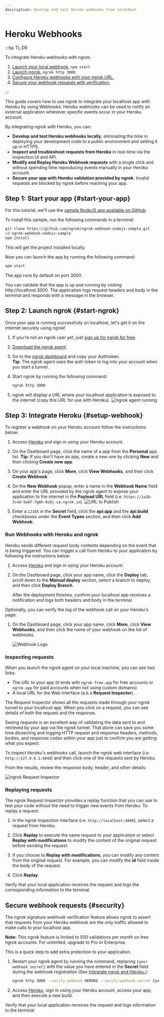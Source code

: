 ```yaml
---
description: Develop and test Heroku webhooks from localhost
---
```


# Heroku Webhooks

:::tip TL;DR

To integrate Heroku webhooks with ngrok:

1. [Launch your local webhook.](#start-your-app) `npm start`
1. [Launch ngrok.](#start-ngrok) `ngrok http 3000`
1. [Configure Heroku webhooks with your ngrok URL.](#setup-webhook)
1. [Secure your webhook requests with verification.](#security)

:::

This guide covers how to use ngrok to integrate your localhost app with Heroku by using Webhooks.
Heroku webhooks can be used to notify an external application whenever specific events occur in your Heroku account.

By integrating ngrok with Heroku, you can:

- **Develop and test Heroku webhooks locally**, eliminating the time in deploying your development code to a public environment and setting it up in HTTPS.
- **Inspect and troubleshoot requests from Heroku** in real-time via the inspection UI and API.
- **Modify and Replay Heroku Webhook requests** with a single click and without spending time reproducing events manually in your Heroku account.
- **Secure your app with Heroku validation provided by ngrok**. Invalid requests are blocked by ngrok before reaching your app.

## **Step 1**: Start your app {#start-your-app}

For this tutorial, we'll use the [sample NodeJS app available on GitHub](https://github.com/ngrok/ngrok-webhook-nodejs-sample).

To install this sample, run the following commands in a terminal:

```bash
git clone https://github.com/ngrok/ngrok-webhook-nodejs-sample.git
cd ngrok-webhook-nodejs-sample
npm install
```

This will get the project installed locally.

Now you can launch the app by running the following command:

```bash
npm start
```

The app runs by default on port 3000.

You can validate that the app is up and running by visiting http://localhost:3000. The application logs request headers and body in the terminal and responds with a message in the browser.

## **Step 2**: Launch ngrok {#start-ngrok}

Once your app is running successfully on localhost, let's get it on the internet securely using ngrok!

1. If you're not an ngrok user yet, just [sign up for ngrok for free](https://ngrok.com/signup).

1. [Download the ngrok agent](https://ngrok.com/download).

1. Go to the [ngrok dashboard](https://dashboard.ngrok.com) and copy your Authtoken. <br />
   **Tip:** The ngrok agent uses the auth token to log into your account when you start a tunnel.
1. Start ngrok by running the following command:

   ```bash
   ngrok http 3000
   ```

1. ngrok will display a URL where your localhost application is exposed to the internet (copy this URL for use with Heroku).
   ![ngrok agent running](/img/integrations/launch_ngrok_tunnel.png)

## **Step 3**: Integrate Heroku {#setup-webhook}

To register a webhook on your Heroku account follow the instructions below:

1. Access [Heroku](https://heroku.com/) and sign in using your Heroku account.

1. On the Dashboard page, click the name of a app from the **Personal** app list.
   **Tip:** If you don't have an app, create a new one by clicking **New** and then clicking **Create new app**.

1. On your app's page, click **More**, click **View Webhooks**, and then click **Create Webhook**.

1. On the **New Webhook** popup, enter a name in the **Webhook Name** field and enter the URL provided by the ngrok agent to expose your application to the internet in the **Payload URL** field (i.e. `https://1a2b-3c4d-5e6f-7g8h-9i0j.sa.ngrok.io`).
   ![URL to Publish](img/ngrok_url_configuration_heroku.png)

1. Enter a `12345` in the **Secret** field, click the **api:app** and the **api:build** checkboxes under the **Event Types** section, and then click **Add Webhook**:

### Run Webhooks with Heroku and ngrok

Heroku sends different request body contents depending on the event that is being triggered.
You can trigger a call from Heroku to your application by following the instructions below:

1. Access [Heroku](https://heroku.com/) and sign in using your Heroku account.

1. On the Dashboard page, click your app name, click the **Deploy** tab, scroll down to the **Manual deploy** section, select a branch to deploy, and then click **Deploy Branch**.

   After the deployment finishes, confirm your localhost app receives a notification and logs both headers and body in the terminal.

Optionally, you can verify the log of the webhook call on your Heroku's page:

1. On the Dashboard page, click your app name, click **More**, click **View Webhooks**, and then click the name of your webhook on the list of webhooks.

   ![Webhook Logs](img/ngrok_logs_heroku.png)

### Inspecting requests

When you launch the ngrok agent on your local machine, you can see two links:

- The URL to your app (it ends with `ngrok-free.app` for free accounts or `ngrok.app` for paid accounts when not using custom domains)
- A local URL for the Web Interface (a.k.a **Request Inspector**).

The Request Inspector shows all the requests made through your ngrok tunnel to your localhost app. When you click on a request, you can see details of both the request and the response.

Seeing requests is an excellent way of validating the data sent to and retrieved by your app via the ngrok tunnel. That alone can save you some time dissecting and logging HTTP request and response headers, methods, bodies, and response codes within your app just to confirm you are getting what you expect.

To inspect Heroku's webhooks call, launch the ngrok web interface (i.e. `http://127.0.0.1:4040`) and then click one of the requests sent by Heroku.

From the results, review the response body, header, and other details:

![ngrok Request Inspector](img/ngrok_introspection_heroku_webhooks.png)

### Replaying requests

The ngrok Request Inspector provides a replay function that you can use to test your code without the need to trigger new events from Heroku. To replay a request:

1. In the ngrok inspection interface (i.e. `http://localhost:4040`), select a request from Heroku.

1. Click **Replay** to execute the same request to your application or select **Replay with modifications** to modify the content of the original request before sending the request.

1. If you choose to **Replay with modifications**, you can modify any content from the original request. For example, you can modify the **id** field inside the body of the request.

1. Click **Replay**.

Verify that your local application receives the request and logs the corresponding information to the terminal.

## Secure webhook requests {#security}

The ngrok signature webhook verification feature allows ngrok to assert that requests from your Heroku webhook are the only traffic allowed to make calls to your localhost app.

**Note:** This ngrok feature is limited to 500 validations per month on free ngrok accounts. For unlimited, upgrade to Pro or Enterprise.

This is a quick step to add extra protection to your application.

1. Restart your ngrok agent by running the command, replacing `{your webhook secret}` with the value you have entered in the **Secret** field during the webhook registration (See [Integrate ngrok and Heroku.](#setup-webhook)):

   ```bash
   ngrok http 3000 --verify-webhook HEROKU --verify-webhook-secret {your webhook secret}
   ```

1. Access [Heroku](https://heroku.com/), sign in using your Heroku account, access your app, and then execute a new build.

Verify that your local application receives the request and logs information to the terminal.
